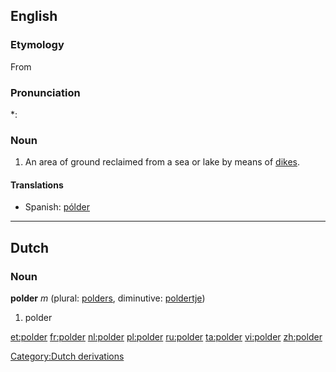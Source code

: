 ==English==

===Etymology===
From {{etyl|nl}}

===Pronunciation===
*: {{rhymes|əʊldə(r)}}

===Noun===
{{en-noun}}

# An area of ground reclaimed from a sea or lake by means of [[dike]]s.

====Translations====
{{trans-top|area of ground reclaimed from a sea or lake by means of dikes}}
{{trans-mid}}
* Spanish: [[pólder]] {{m}}
{{trans-bottom}}

----

==Dutch==

===Noun===
'''polder''' ''m'' (plural: [[polders]], diminutive: [[poldertje]])

# polder

[[Category:Dutch derivations]]

[[et:polder]]
[[fr:polder]]
[[nl:polder]]
[[pl:polder]]
[[ru:polder]]
[[ta:polder]]
[[vi:polder]]
[[zh:polder]]
